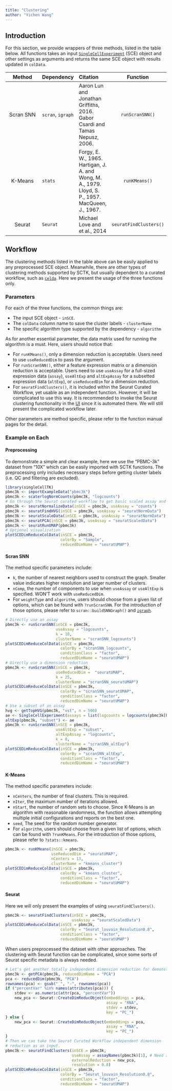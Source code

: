 ```yaml
---
title: "Clustering"
author: "Yichen Wang"
---
```


## Introduction

For this section, we provide wrappers of three methods, listed in the table below. All functions takes an input [`SingleCellExperiment`](https://rdrr.io/bioc/SingleCellExperiment/man/SingleCellExperiment.html) (SCE) object and other settings as arguments and returns the same SCE object with results updated in `colData`.  

|  Method   | Dependency        |             Citation             |    Function             |
|  :----:   |   :---            | :---                             |     :----:              |
| Scran SNN | `scran`, `igraph` | Aaron Lun and Jonathan Griffiths, 2016. Gabor Csardi and Tamas Nepusz, 2006. | `runScranSNN()`         |
| K-Means   | `stats`           | Forgy, E. W., 1965. Hartigan, J. A. and Wong, M. A., 1979. Lloyd, S. P., 1957. MacQueen, J., 1967. | `runKMeans()`           |
| Seurat    | `Seurat`          | Michael Love and et al., 2014    | `seuratFindClusters()`  |

## Workflow

The clustering methods listed in the table above can be easily applied to any preprocessed SCE object. Meanwhile, there are other types of clustering methods supported by SCTK, but usually dependent to a curated workflow, such as [`celda`](https://rdrr.io/bioc/celda/). Here we present the usage of the three functions only.  

### Parameters

For each of the three functions, the common things are:

- The input SCE object - `inSCE`.
- The `colData` column name to save the cluster labels - `clusterName`
- The specific algorithm type supported by the dependency - `algorithm`

As for another essential parameter, the data matrix used for running the algorithm is a must. Here, users should notice that:

- For `runKMeans()`, only a dimension reduction is acceptable. Users need to use `useReducedDim` to pass the argument.
- For `runScranSNN()`, either a feature expression matrix or a dimension reduction is acceptable. Users need to use `useAssay` for a full-sized expression data (`assay`), `useAltExp` and `altExpAssay` for a subsetted expression data (`altExp`), or `useReducedDim` for a dimension reduction. 
- For `seuratFindClusters()`, it is included within the Seurat Curated Workflow, yet usable as an independent function. However, it will be complicated to use this way. It is recommended to invoke the Seurat clustering functionality in the [UI](ui_clustering.html#seurat) since it is automated there. We will still present the complicated workflow later.  

Other parameters are method specific, please refer to the function manual pages for the detail. 

### Example on Each

#### Preprocessing

To demonstrate a simple and clear example, here we use the "PBMC-3k" dataset from "10X" which can be easily imported with SCTK functions. The preprocessing only includes necessary steps before getting cluster labels (i.e. QC and filtering are excluded). 

```R
library(singleCellTK)
pbmc3k <- importExampleData("pbmc3k")
pbmc3k <- scaterlogNormCounts(pbmc3k, "logcounts")
# Go through the Seurat curated workflow to get basic scaled assay and dimension reduction
pbmc3k <- seuratNormalizeData(inSCE = pbmc3k, useAssay = "counts")
pbmc3k <- seuratFindHVG(inSCE = pbmc3k, useAssay = "seuratNormData")
pbmc3k <- seuratScaleData(inSCE = pbmc3k, useAssay = "seuratNormData")
pbmc3k <- seuratPCA(inSCE = pbmc3k, useAssay = "seuratScaledData")
pbmc3k <- seuratRunUMAP(pbmc3k)
# Optional visualization
plotSCEDimReduceColData(inSCE = pbmc3k, 
                        colorBy = "Sample",
                        reducedDimName = "seuratUMAP")
```

#### Scran SNN

The method specific parameters include:

- `k`, the number of nearest neighbors used to construct the graph. Smaller value indicates higher resolution and larger number of clusters. 
- `nComp`, the number of components to use when `useAssay` or `useAltExp` is specified. WON'T work with `useReducedDim`. 
- For `weightType` and `algorithm`, users should choose from a given list of options, which can be found with `?runScranSNN`. For the introduction of those options, please refer to `scran::buildSNNGraph()` and [`igraph`](https://rdrr.io/cran/igraph/). 

```R
# Directly use an assay
pbmc3k <- runScranSNN(inSCE = pbmc3k, 
                      useAssay = "logcounts",
                      k = 10,
                      clusterName = "scranSNN_logcounts")
plotSCEDimReduceColData(inSCE = pbmc3k, 
                        colorBy = "scranSNN_logcounts",
                        conditionClass = "factor",
                        reducedDimName = "seuratUMAP")
# Directly use a dimension reduction
pbmc3k <- runScranSNN(inSCE = pbmc3k, 
                      useReducedDim =  "seuratUMAP",
                      k = 25,
                      clusterName = "scranSNN_seuratUMAP")
plotSCEDimReduceColData(inSCE = pbmc3k, 
                        colorBy = "scranSNN_seuratUMAP",
                        conditionClass = "factor",
                        reducedDimName = "seuratUMAP")
# Use a subset of an assay
hvg <- getTopHVG(pbmc3k, "vst", n = 500)
ae <- SingleCellExperiment(assays = list(logcounts = logcounts(pbmc3k[hvg,])))
altExp(pbmc3k, "subset") <- ae
pbmc3k <- runScranSNN(inSCE = pbmc3k,
                      useAltExp = "subset",
                      altExpAssay = "logcounts", 
                      k = 8,
                      clusterName = "scranSNN_altExp")
plotSCEDimReduceColData(inSCE = pbmc3k, 
                        colorBy = "scranSNN_altExp",
                        conditionClass = "factor",
                        reducedDimName = "seuratUMAP")
```

#### K-Means

The method specific parameters include:  

- `nCenters`, the number of final clusters. This is required.
- `nIter`, the maximum number of iterations allowed.
- `nStart`, the number of random sets to choose. Since K-Means is an algorithm with reasonable randomness, the function allows attempting multiple initial configurations and reports on the best one.
- `seed`, The seed for the random number generator. 
- For `algorithm`, users should choose from a given list of options, which can be found with `?runKMeans`. For the introduction of those options, please refer to `?stats::kmeans`. 


```R
pbmc3k <- runKMeans(inSCE = pbmc3k, 
                    useReducedDim = "seuratUMAP", 
                    nCenters = 13, 
                    clusterName = "kmeans_cluster")
plotSCEDimReduceColData(inSCE = pbmc3k, 
                        colorBy = "kmeans_cluster",
                        conditionClass = "factor",
                        reducedDimName = "seuratUMAP")
```

#### Seurat

Here we will only present the examples of using `seuratFindClusters()`. 

```R
pbmc3k <- seuratFindClusters(inSCE = pbmc3k, 
                             useAssay = "seuratScaledData")
plotSCEDimReduceColData(inSCE = pbmc3k, 
                        colorBy = "Seurat_louvain_Resolution0.8", 
                        conditionClass = "factor", 
                        reducedDimName = "seuratUMAP")
```

When users preprocessed the dataset with other approaches. The clustering with Seurat function can be complicated, since some sorts of Seurat specific metadata is always needed.  

```R
# Let's get another totally independent dimension reduction for demonstration. 
pbmc3k <- getPCA(pbmc3k, reducedDimName = "PCA")
pca <- reducedDim(pbmc3k, "PCA")
rownames(pca) <- gsub("_", "-", rownames(pca))
if ("percentVar" %in% names(attributes(pca))) {
    stdev <- as.numeric(attr(pca, "percentVar"))
    new_pca <- Seurat::CreateDimReducObject(embeddings = pca, 
                                            assay = "RNA",
                                            stdev = stdev, 
                                            key = "PC_")
} else {
    new_pca <- Seurat::CreateDimReducObject(embeddings = pca, 
                                            assay = "RNA",
                                            key = "PC_")
}
# Then we can take the Seurat Curated Workflow independent dimension 
# reduction as an input. 
pbmc3k <- seuratFindClusters(inSCE = pbmc3k, 
                             useAssay = assayNames(pbmc3k)[1], # Need a placeholder
                             externalReduction = new_pca,
                             resolution = 0.8)
plotSCEDimReduceColData(inSCE = pbmc3k, 
                        colorBy = "Seurat_louvain_Resolution0.8",
                        conditionClass = "factor",
                        reducedDimName = "seuratUMAP")
```



